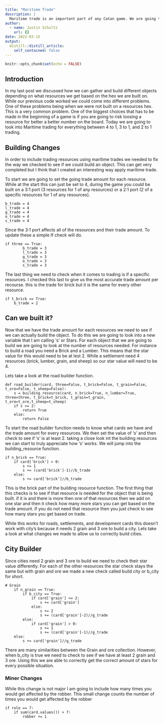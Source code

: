 ---
title: "Maritime Trade"
description: |
  Maritime trade is an important part of any Catan game. We are going to explore the changes and how I implemented maritime trade in this simulation.
author:
  - name: Justin Schultz
    url: {}
date: 2022-03-15
output:
  distill::distill_article:
    self_contained: false
---


```{r setup, include=FALSE}
knitr::opts_chunk$set(echo = FALSE)
```

## Introduction

In my last post we discussed how we can gather and build different objects depending on what resources we get based on the hex we are built on. While our previous code worked we could come into different problems. One of these problems being when we were not built on a resources hex. This is a very common problem. One of the biggest choices that has to be made in the beginning of a game is if you are going to risk loosing a resource for better a better number on the board. Today we are going to look into Maritime trading for everything between 4 to 1, 3 to 1, and 2 to 1 trading. 

## Building Changes

In order to include trading resources using maritime trades we needed to fix the way we checked to see if we could build an object. This can get very completed but I think that I created an interesting way apply maritime trade.

To start we are going to set the going trade amount for each resource. While at the start this can just be set to 4, during the game you could be built on a 3:1 port (3 resources for 1 of any resources) or a 2:1 port (2 of a specific resources for 1 of any resources). 

```
b_trade = 4
l_trade = 4
g_trade = 4
o_trade = 4
s_trade = 4
```

Since the 3:1 port affects all of the resources and their trade amount. To update these a simple If check will do. 

```
if three == True:
        b_trade = 3
        l_trade = 3
        g_trade = 3
        o_trade = 3
        s_trade = 3
```

The last thing we need to check when it comes to trading is if a specific resources. I checked this last to give us the most accurate trade amount per recourse. this is the trade for brick but it is the same for every other resource.

```
if t_brick == True:
    b_trade = 2
```

## Can we built it?

Now that we have the trade amount for each resources we need to see if we can actually build the object. To do this we are going to look into a new variable that I am calling 's' or Stars. For each object that we are going to build we are going to look at the number of resources needed. For instance to build a road you need a Brick and a Lumber. This means that the star value for this would need to be at lest 2. While a settlement need 4 resources (brick, lumber, grain, and sheep) so our star value will need to be 4.

Lets take a look at the road builder function. 

```
def road_builder(card, three=False, t_brick=False, t_grain=False, t_ore=False, t_sheep=False):
    s = building_resource(card, n_brick=True, n_lumber=True, three=three, t_brick=t_brick, t_grain=t_grain, t_ore=t_ore,t_sheep=t_sheep)
    if s >= 2:
        return True
    else:
        return False
```

To start the road builder function needs to know what cards we have and the trade amount for every resources. We then set the value of 's' and then check to see if 's' is at least 2. taking a close look int the building resources we can start to truly appreciate how 's' works. We will jump into the building_resource function. 

```
if n_brick == True:
    if card['brick'] > 0:
        s += 1
        s += (card['brick']-1)//b_trade
    else:
        s += card['brick']//b_trade
```

This is the brick part of the building resource function. The first thing that this checks is to see if that resource is needed for the object that is being built. if it is and there is more then one of that resources then we add on one star and then it check how many more stars you can get based on the trade amount. If you do not need that resource then you just check to see how many stars you get based on trade. 

While this works for roads, settlements, and development cards this doesn't work with city's because it needs 2 grain and 3 ore to build a city. Lets take a look at what changes we made to allow us to correctly build cities. 

## City Builder

Since cities need 2 grain and 3 ore to build we need to check their star value differently. For each of the other resources the star check stays the same but with grain and ore we made a new check called build city or b_city for short.

```
# Grain
    if n_grain == True:
        if b_city == True:
            if card['grain'] <= 2:
                s += card['grain']
            else:
                s += 2
                s += (card['grain']-2)//g_trade
        else:
            if card['grain'] > 0:
                s += 1
                s += (card['grain']-1)//g_trade
    else:
        s += card['grain']//g_trade

```

There are many similarities between the Grain and ore collection. However, when b_city is true we need to check to see if we have at least 2 grain and 3 ore. Using this we are able to correctly get the correct amount of stars for every possible situation. 

### Miner Changes

While this change is not major I am going to include how many times you would get affected by the robber. This small change counts the number of times you would get affected by the robber 

```
if role == 7:
    if sum(card.values()) > 7:
        robber += 1
```